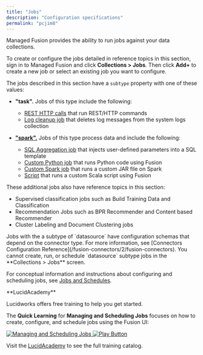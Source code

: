```yaml
---
title: "Jobs"
description: "Configuration specifications"
permalink: "pcjim8"
---
```


Managed Fusion provides the ability to run jobs against your data collections.

To create or configure the jobs detailed in reference topics in this section, sign in to Managed Fusion and click **Collections > Jobs**. Then click **Add+** to create a new job or select an existing job you want to configure.

The jobs described in this section have a `subtype` property with one of these values:

* **"task".** Jobs of this type include the following:

  + [REST HTTP calls](/managed-fusion/5.9/3fbcc6/rest-call) that run REST/HTTP commands
  + [Log cleanup job](/managed-fusion/5.9/vgwq8m/log-cleanup) that deletes log messages from the system logs collection
* [**"spark".**](/managed-fusion/5.9/2ma2g9/spark-jobs) Jobs of this type process data and include the following:

  + [SQL Aggregation job](/managed-fusion/5.9/78vsm6/sql-aggregation) that injects user-defined parameters into a SQL template
  + [Custom Python job](/managed-fusion/5.9/fonqz2/custom-python) that runs Python code using Fusion
  + [Custom Spark job](/managed-fusion/5.9/wbun66/custom-spark) that runs a custom JAR file on Spark
  + [Script](/managed-fusion/5.9/vmzx60/script) that runs a custom Scala script using Fusion

These additional jobs also have reference topics in this section:

* Supervised classification jobs such as Build Training Data and Classification
* Recommendation Jobs such as BPR Recommender and Content based Recommender
* Cluster Labeling and Document Clustering jobs

<Note>
Jobs with the a subtype of `datasource` have configuration schemas that depend on the connector type. For more information, see [Connectors Configuration Reference](/fusion-connectors/2/fusion-connectors). You cannot create, run, or schedule `datasource` subtype jobs in the **Collections > Jobs** screen.
</Note>

For conceptual information and instructions about configuring and scheduling jobs, see [Jobs and Schedules](/managed-fusion/5.9/mz6jhc/jobs-overview).

<Note>
**LucidAcademy**

Lucidworks offers free training to help you get started.

The **Quick Learning** for **Managing and Scheduling Jobs** focuses on how to create, configure, and schedule jobs using the Fusion UI:

<Frame>
  <a href="https://academy.lucidworks.com/managing-and-scheduling-jobs" target="_blank">
    <div class="note-image-wrapper">
      <img noZoom src="/assets/images/training-covers/managing-and-scheduling-jobs.jpg" alt="Managing and Scheduling Jobs" class="note-image" />
      <img noZoom src="/images/play-btn.svg" alt="Play Button" class="note-image-overlay" />
    </div>
  </a>
</Frame>


Visit the [LucidAcademy](https://academy.lucidworks.com) to see the full training catalog.
</Note>


